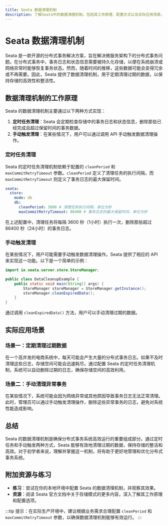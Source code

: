 ```yaml
---
title: Seata 数据清理机制
description: 了解Seata中的数据清理机制，包括其工作原理、配置方式以及实际应用场景。适合初学者全面掌握Seata存储模式中的数据清理功能。
---
```


# Seata 数据清理机制

Seata 是一款开源的分布式事务解决方案，旨在解决微服务架构下的分布式事务问题。在分布式事务中，事务日志和状态信息需要被持久化存储，以便在系统崩溃或网络异常时能够恢复事务状态。然而，随着时间的推移，这些数据可能会变得冗余或不再需要。因此，Seata 提供了数据清理机制，用于定期清理过期的数据，以保持存储的高效性和整洁性。

## 数据清理机制的工作原理

Seata 的数据清理机制主要通过以下两种方式实现：

1. **定时任务清理**：Seata 会定期检查存储中的事务日志和状态信息，删除那些已经完成且超过保留时间的事务数据。
2. **手动触发清理**：在某些情况下，用户可以通过调用 API 手动触发数据清理操作。

### 定时任务清理

Seata 的定时任务清理机制依赖于配置的 `cleanPeriod` 和 `maxCommitRetryTimeout` 参数。`cleanPeriod` 定义了清理任务的执行间隔，而 `maxCommitRetryTimeout` 则定义了事务日志的最大保留时间。

```yaml
seata:
  store:
    mode: db
    db:
      cleanPeriod: 3600 # 清理任务执行间隔，单位为秒
      maxCommitRetryTimeout: 86400 # 事务日志的最大保留时间，单位为秒
```

在上述配置中，清理任务将每隔 3600 秒（1小时）执行一次，删除那些超过 86400 秒（24小时）的事务日志。

### 手动触发清理

在某些情况下，用户可能需要手动触发数据清理操作。Seata 提供了相应的 API 来实现这一功能。以下是一个简单的示例：

```java
import io.seata.server.store.StoreManager;

public class DataCleanupExample {
    public static void main(String[] args) {
        StoreManager storeManager = StoreManager.getInstance();
        storeManager.cleanExpiredData();
    }
}
```

通过调用 `cleanExpiredData()` 方法，用户可以手动清理过期的数据。

## 实际应用场景

### 场景一：定期清理过期数据

在一个高并发的电商系统中，每天可能会产生大量的分布式事务日志。如果不及时清理这些日志，存储空间可能会迅速耗尽。通过配置 Seata 的定时任务清理机制，系统可以自动删除过期的日志，确保存储空间的高效利用。

### 场景二：手动清理异常事务

在某些情况下，系统可能会因为网络异常或其他原因导致事务日志无法正常清理。此时，管理员可以通过手动触发清理操作，删除这些异常事务的日志，避免对系统性能造成影响。

## 总结

Seata 的数据清理机制是确保分布式事务系统高效运行的重要组成部分。通过定时任务和手动触发两种方式，Seata 能够有效地清理过期的数据，保持存储的整洁和高效。对于初学者来说，理解并掌握这一机制，将有助于更好地管理和优化分布式事务系统。

## 附加资源与练习

- **练习**：尝试在你的本地环境中配置 Seata 的数据清理机制，并观察其效果。
- **资源**：阅读 Seata 官方文档中关于存储模式的更多内容，深入了解其工作原理和配置选项。

:::tip
提示：在实际生产环境中，建议根据业务需求合理配置 `cleanPeriod` 和 `maxCommitRetryTimeout` 参数，以确保数据清理机制能够有效运行。
:::